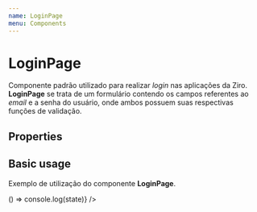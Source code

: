 ```yaml
---
name: LoginPage
menu: Components
---
```



# LoginPage
Componente padrão utilizado para realizar *login* nas aplicações da Ziro. **LoginPage** se trata de um formulário contendo os campos referentes ao *email* e a senha do usuário, onde ambos possuem suas respectivas funções de validação.

## Properties

<Props of={LoginPage} />

## Basic usage
Exemplo de utilização do componente **LoginPage**.

<Playground>
  <div style={containerWithPadding}>
		<LoginPage audience='Lojista' sendToBackend={state => () => console.log(state)} />
	</div>
</Playground>